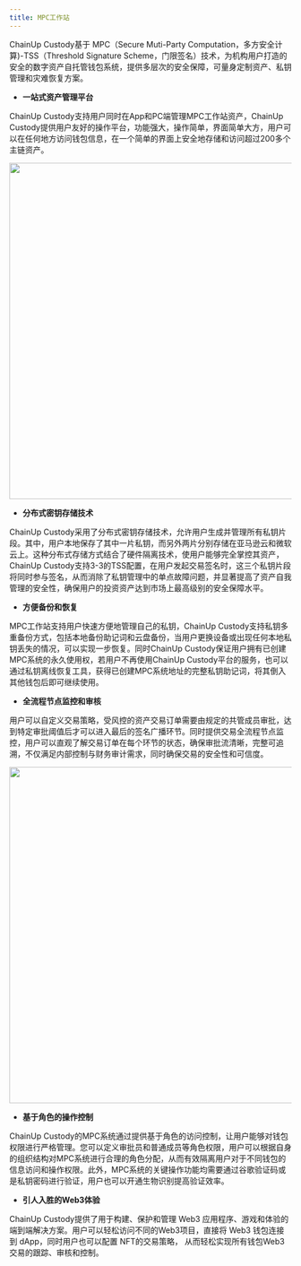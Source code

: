 ```yaml
---
title: MPC工作站
---
```


ChainUp Custody基于 MPC（Secure Muti-Party Computation，多方安全计算)-TSS（Threshold Signature Scheme，门限签名）技术，为机构用户打造的安全的数字资产自托管钱包系统，提供多层次的安全保障，可量身定制资产、私钥管理和灾难恢复方案。



- **一站式资产管理平台**

ChainUp Custody支持用户同时在App和PC端管理MPC工作站资产，ChainUp Custody提供用户友好的操作平台，功能强大，操作简单，界面简单大方，用户可以在任何地方访问钱包信息，在一个简单的界面上安全地存储和访问超过200多个主链资产。

<div className="w-full flex items-center justify-center">
    <img src="/images/introduction/mpc1.png" width="600"/>
</div>

- **分布式密钥存储技术**

ChainUp Custody采用了分布式密钥存储技术，允许用户生成并管理所有私钥片段。其中，用户本地保存了其中一片私钥，而另外两片分别存储在亚马逊云和微软云上。这种分布式存储方式结合了硬件隔离技术，使用户能够完全掌控其资产，ChainUp Custody支持3-3的TSS配置，在用户发起交易签名时，这三个私钥片段将同时参与签名，从而消除了私钥管理中的单点故障问题，并显著提高了资产自我管理的安全性，确保用户的投资资产达到市场上最高级别的安全保障水平。

- **方便备份和恢复**

MPC工作站支持用户快速方便地管理自己的私钥，ChainUp Custody支持私钥多重备份方式，包括本地备份助记词和云盘备份，当用户更换设备或出现任何本地私钥丢失的情况，可以实现一步恢复。同时ChainUp Custody保证用户拥有已创建MPC系统的永久使用权，若用户不再使用ChainUp Custody平台的服务，也可以通过私钥离线恢复工具，获得已创建MPC系统地址的完整私钥助记词，将其倒入其他钱包后即可继续使用。

- **全流程节点监控和审核**

用户可以自定义交易策略，受风控的资产交易订单需要由规定的共管成员审批，达到特定审批阈值后才可以进入最后的签名广播环节。同时提供交易全流程节点监控，用户可以直观了解交易订单在每个环节的状态，确保审批流清晰，完整可追溯，不仅满足内部控制与财务审计需求，同时确保交易的安全性和可信度。
<div className="w-full flex items-center justify-center">
    <img src="/images/introduction/mpctransfer.png" width="600"/>
</div>

- **基于角色的操作控制**

ChainUp Custody的MPC系统通过提供基于角色的访问控制，让用户能够对钱包权限进行严格管理。您可以定义审批员和普通成员等角色权限，用户可以根据自身的组织结构对MPC系统进行合理的角色分配，从而有效隔离用户对于不同钱包的信息访问和操作权限。此外，MPC系统的关键操作功能均需要通过谷歌验证码或是私钥密码进行验证，用户也可以开通生物识别提高验证效率。

- **引人入胜的Web3体验**

ChainUp Custody提供了用于构建、保护和管理 Web3 应用程序、游戏和体验的端到端解决方案。用户可以轻松访问不同的Web3项目，直接将 Web3 钱包连接到 dApp，同时用户也可以配置 NFT的交易策略， 从而轻松实现所有钱包Web3交易的跟踪、审核和控制。
